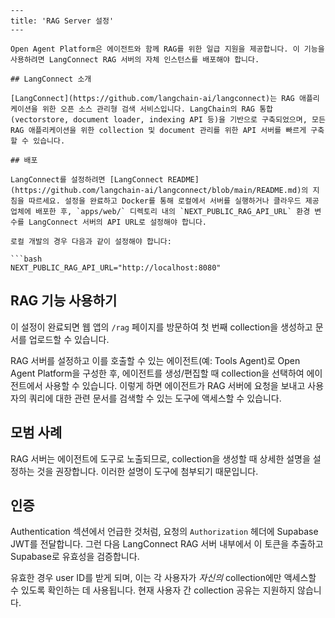```mdx
---
title: 'RAG Server 설정'
---

Open Agent Platform은 에이전트와 함께 RAG를 위한 일급 지원을 제공합니다. 이 기능을 사용하려면 LangConnect RAG 서버의 자체 인스턴스를 배포해야 합니다.

## LangConnect 소개

[LangConnect](https://github.com/langchain-ai/langconnect)는 RAG 애플리케이션을 위한 오픈 소스 관리형 검색 서비스입니다. LangChain의 RAG 통합(vectorstore, document loader, indexing API 등)을 기반으로 구축되었으며, 모든 RAG 애플리케이션을 위한 collection 및 document 관리를 위한 API 서버를 빠르게 구축할 수 있습니다.

## 배포

LangConnect를 설정하려면 [LangConnect README](https://github.com/langchain-ai/langconnect/blob/main/README.md)의 지침을 따르세요. 설정을 완료하고 Docker를 통해 로컬에서 서버를 실행하거나 클라우드 제공업체에 배포한 후, `apps/web/` 디렉토리 내의 `NEXT_PUBLIC_RAG_API_URL` 환경 변수를 LangConnect 서버의 API URL로 설정해야 합니다.

로컬 개발의 경우 다음과 같이 설정해야 합니다:

```bash
NEXT_PUBLIC_RAG_API_URL="http://localhost:8080"
```

## RAG 기능 사용하기

이 설정이 완료되면 웹 앱의 `/rag` 페이지를 방문하여 첫 번째 collection을 생성하고 문서를 업로드할 수 있습니다.

RAG 서버를 설정하고 이를 호출할 수 있는 에이전트(예: Tools Agent)로 Open Agent Platform을 구성한 후, 에이전트를 생성/편집할 때 collection을 선택하여 에이전트에서 사용할 수 있습니다. 이렇게 하면 에이전트가 RAG 서버에 요청을 보내고 사용자의 쿼리에 대한 관련 문서를 검색할 수 있는 도구에 액세스할 수 있습니다.

## 모범 사례

RAG 서버는 에이전트에 도구로 노출되므로, collection을 생성할 때 상세한 설명을 설정하는 것을 권장합니다. 이러한 설명이 도구에 첨부되기 때문입니다.

## 인증

Authentication 섹션에서 언급한 것처럼, 요청의 `Authorization` 헤더에 Supabase JWT를 전달합니다. 그런 다음 LangConnect RAG 서버 내부에서 이 토큰을 추출하고 Supabase로 유효성을 검증합니다.

유효한 경우 user ID를 받게 되며, 이는 각 사용자가 *자신의* collection에만 액세스할 수 있도록 확인하는 데 사용됩니다. 현재 사용자 간 collection 공유는 지원하지 않습니다.
```